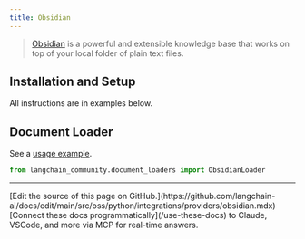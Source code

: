```yaml
---
title: Obsidian
---
```


>[Obsidian](https://obsidian.md/) is a powerful and extensible knowledge base
that works on top of your local folder of plain text files.

## Installation and Setup

All instructions are in examples below.

## Document Loader


See a [usage example](/oss/python/integrations/document_loaders/obsidian).


```python
from langchain_community.document_loaders import ObsidianLoader
```

---

<Callout icon="pen-to-square" iconType="regular">
    [Edit the source of this page on GitHub.](https://github.com/langchain-ai/docs/edit/main/src/oss/python/integrations/providers/obsidian.mdx)
</Callout>
<Tip icon="terminal" iconType="regular">
    [Connect these docs programmatically](/use-these-docs) to Claude, VSCode, and more via MCP for    real-time answers.
</Tip>
